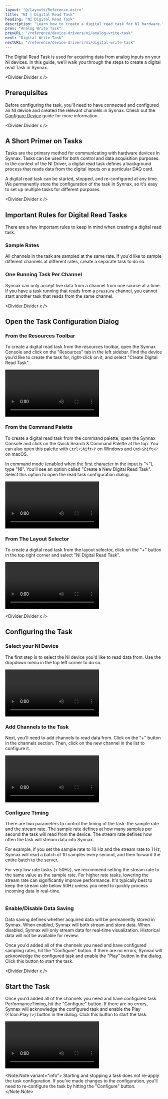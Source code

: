 ```yaml
---
layout: "@/layouts/Reference.astro"
title: "NI | Digital Read Task"
heading: "NI Digital Read Task"
description: "Learn how to create a digital read task for NI hardware."
prev: "Analog Write Task"
prevURL: "/reference/device-drivers/ni/analog-write-task"
next: "Digital Write Task"
nextURL: "/reference/device-drivers/ni/digital-write-task"
---
```



The Digital Read Task is used for acquiring data from analog inputs on your NI devices.
In this guide, we'll walk you through the steps to create a digital read Task in Synnax.

<Divider.Divider x />

## Prerequisites

Before configuring the task, you'll need to have connected and configured an NI device
and created the relevant channels in Synnax. Check out the
[Configure Device](/reference/device-drivers/ni/configure-device) guide for more
information.

<Divider.Divider x />

## A Short Primer on Tasks

Tasks are the primary method for communicating with hardware devices in Synnax. Tasks
can be used for both control and data acquisition purposes. In the context of the NI
Driver, a digital read task defines a background process that reads data from the
digital inputs on a particular DAQ card.

A digital read task can be started, stopped, and re-configured at any time. We
permanently store the configuration of the task in Synnax, so it's easy to set up
multiple tasks for different purposes.

<Divider.Divider x />

## Important Rules for Digital Read Tasks

There are a few important rules to keep in mind when creating a digital read task.

### Sample Rates

All channels in the task are sampled at the same rate. If you'd like to sample different
channels at different rates, create a separate task to do so.

### One Running Task Per Channel

Synnax can only accept live data from a channel from one source at a time. If you have a
task running that reads from a `pressure` channel, you cannot start another task that
reads from the same channel.

<Divider.Divider x />

## Open the Task Configuration Dialog

### From the Resources Toolbar

To create a digital read task from the resources toolbar, open the Synnax Console and
click on the "Resources" tab in the left sidebar. Find the device you'd like to create
the task for, right-click on it, and select "Create Digital Read Task".

<Video
  client:only="react"
  id="device-drivers/ni/digital-read-task/device-create-digital-read-task"
/>

### From the Command Palette

To create a digital read task from the command palette, open the Synnax Console and
click on the Quick Search & Command Palette at the top. You can also open this palette
with `Ctrl+Shift+P` on Windows and `Cmd+Shift+P` on macOS.

In command mode (enabled when the first character in the input is ">"), type "NI".
You'll see an option called "Create a New Digital Read Task". Select this option to open
the read task configuration dialog.

<Video
  client:only="react"
  id="device-drivers/ni/digital-read-task/palette-create-digital-read-task"
/>

### From The Layout Selector

To create a digital read task from the layout selector, click on the "+" button in the
top right corner and select "NI Digital Read Task".

<Video
  client:only="react"
  id="device-drivers/ni/digital-read-task/layout-create-digital-read-task"
/>

<Divider.Divider x />

## Configuring the Task

### <StepText level="h3" step={1}>Select your NI Device</StepText>

The first step is to select the NI device you'd like to read data from. Use the dropdown
menu in the top left corner to do so.

<Video
  client:only="react"
  id="device-drivers/ni/digital-read-task/digital-read-task-select-device"
/>

### <StepText level="h3" step={2}>Add Channels to the Task</StepText>

Next, you'll need to add channels to read data from. Click on the "+" button in the
channels section. Then, click on the new channel in the list to configure it.

<Video
  client:only="react"
  id="device-drivers/ni/digital-read-task/digital-read-task-add-channel"
/>

### <StepText level="h3" step={3}>Configure Timing</StepText>

There are two parameters to control the timing of the task: the sample rate and the
stream rate. The sample rate defines at how many samples per second the task will read
from the device. The stream rate defines how often the task will stream data into
Synnax.

For example, if you set the sample rate to 10 Hz and the stream rate to 1 Hz, Synnax
will read a batch of 10 samples every second, and then forward the entire batch to the
server.

For very low rate tasks (&lt; 50Hz), we recommend setting the stream rate to the same
value as the sample rate. For higher rate tasks, lowering the stream rate can
significantly improve performance. It's typically best to keep the stream rate below
50Hz unless you need to quickly process incoming data in real-time.

<div style={{ display: "flex", justifyContent: "center" }}>
  <Image
    client:only="react"
    id="device-drivers/ni/digital-read-task/digital-read-task-timing"
    style={{ width: "50%", minWidth: 200 }}
  />
</div>

### <StepText level="h3" step={4}>Enable/Disable Data Saving</StepText>

Data saving defines whether acquired data will be permanently stored in Synnax. When
enabled, Synnax will both stream and store data. When disabled, Synnax will only stream
data for real-time visualization. Historical data will not be available for review.

Once you'd added all of the channels you need and have configured sampling rates, hit
the "Configure" button. If there are no errors, Synnax will acknowledge the configured
task and enable the "Play" button in the dialog. Click this button to start the task.

<Divider.Divider x />

## Start the Task

Once you'd added all of the channels you need and have configured task
PerformanceTiming, hit the "Configure" button. If there are no errors, Synnax will
acknowledge the configured task and enable the Play (<Icon.Play />) button in the
dialog. Click this button to start the task.

<Video
  client:only="react"
  id="device-drivers/ni/digital-read-task/digital-read-task-start"
/>

<Note.Note variant="info">
  Starting and stopping a task does not re-apply the task configuration. If you've made
  changes to the configuration, you'll need to re-configure the task by hitting the
  "Configure" button.
</Note.Note>
